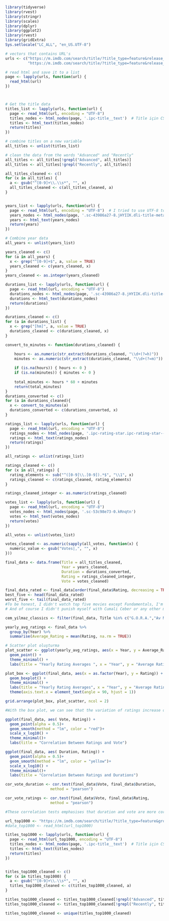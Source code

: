 ```r
library(tidyverse)
library(rvest)
library(stringr)
library(scales)
library(dplyr)
library(ggplot2)
library(rvest)
library(gridExtra)
Sys.setlocale("LC_ALL", "en_US.UTF-8")

# vectors that contains URL's
urls <- c("https://m.imdb.com/search/title/?title_type=feature&release_date=2010-01-01,2023-03-11&num_votes=2500,&country_of_origin=TR&count=250" , 
          "https://m.imdb.com/search/title/?title_type=feature&release_date=,2010-01-01&num_votes=2500,&country_of_origin=TR&count=250")

# read html and save it to a list 
page <- lapply(urls, function(url) {
  read_html(url)
})



# Get the title data
titles_list <- lapply(urls, function(url) {
  page <- read_html(url, encoding = "UTF-8")
  titles_nodes <- html_nodes(page, '.ipc-title__text')  # Title için CSS seçicisi
  titles <- html_text(titles_nodes)
  return(titles)
})

# combine titles on a new variable
all_titles <- unlist(titles_list)

# clean the data from the words "Advanced" and "Recently"
all_titles <- all_titles[!grepl("Advanced", all_titles)]
all_titles <- all_titles[!grepl("Recently", all_titles)]

all_titles_cleaned <- c()
for (x in all_titles) {
  a <- gsub("^[0-9]+\\.\\s*", "", x)
  all_titles_cleaned <- c(all_titles_cleaned, a)
}


years_list <- lapply(urls, function(url) {
  page <- read_html(url, encoding = "UTF-8")  # I tried to use UTF-8 to solve the problem for Turkish characters but I couldn't
  years_nodes <- html_nodes(page, '.sc-43986a27-8.jHYIIK.dli-title-metadata-item')
  years <- html_text(years_nodes)
  return(years)
})

# Combine year data
all_years <- unlist(years_list)

years_cleaned <- c()
for (a in all_years) {
  x <- grep("^[0-9]+$", a, value = TRUE)
  years_cleaned <- c(years_cleaned, x)
}
years_cleaned <- as.integer(years_cleaned)

durations_list <- lapply(urls, function(url) {
  page <- read_html(url, encoding = "UTF-8")  
  durations_nodes <- html_nodes(page, '.sc-43986a27-8.jHYIIK.dli-title-metadata-item')
  durations <- html_text(durations_nodes)
  return(durations)
})

durations_cleaned <- c()
for (a in durations_list) {
  x <- grep("[hm]", a, value = TRUE)
  durations_cleaned <- c(durations_cleaned, x)
}

convert_to_minutes <- function(durations_cleaned) {

    hours <- as.numeric(str_extract(durations_cleaned, "\\d+(?=h)"))
    minutes <- as.numeric(str_extract(durations_cleaned, "\\d+(?=m)"))
    
    if (is.na(hours)) { hours <- 0 }
    if (is.na(minutes)) { minutes <- 0 }
    
    total_minutes <- hours * 60 + minutes
    return(total_minutes)
}
durations_converted <- c()
for (a in durations_cleaned){
  x <- convert_to_minutes(a)
  durations_converted <- c(durations_converted, x)
}

ratings_list <- lapply(urls, function(url) {
  page <- read_html(url, encoding = "UTF-8") 
  ratings_nodes <- html_nodes(page, '.ipc-rating-star.ipc-rating-star--base.ipc-rating-star--imdb.ratingGroup--imdb-rating')
  ratings <- html_text(ratings_nodes)
  return(ratings)
})

all_ratings <- unlist(ratings_list)

ratings_cleaned <- c()
for (x in all_ratings) {
  rating_elements <- sub("^([0-9]\\.[0-9]).*$", "\\1", x)
  ratings_cleaned <- c(ratings_cleaned, rating_elements)
}

ratings_cleaned_integer <- as.numeric(ratings_cleaned)

votes_list <- lapply(urls, function(url) {
  page <- read_html(url, encoding = "UTF-8")  
  votes_nodes <- html_nodes(page, '.sc-53c98e73-0.kRnqtn')  
  votes <- html_text(votes_nodes)
  return(votes)
})

all_votes <- unlist(votes_list)

votes_cleaned <- as.numeric(sapply(all_votes, function(x) {
  numeric_value <- gsub("Votes|,", "", x)
}))

final_data <- data.frame(Title = all_titles_cleaned,
                         Year = years_cleaned,
                         Duration = durations_converted,
                         Rating = ratings_cleaned_integer,
                         Vote = votes_cleaned)

final_data_rated <- final_data[order(final_data$Rating, decreasing = TRUE),]
best_five <- head(final_data_rated)
worst_five <- tail(final_data_rated)
#To be honest, I didn't watch top five movies except Fundamentals, I'm a huge fan of Cem Yılmaz.
# And of course I didn't punish myself with Cumali Ceber or any other movies of worst five

cem_yilmaz_classics <- filter(final_data, Title %in% c("G.O.R.A.","Av Mevsimi"))

yearly_avg_ratings <- final_data %>%
  group_by(Year) %>%
  summarise(Average_Rating = mean(Rating, na.rm = TRUE))

# Scatter plot oluşturma
plot_scatter <- ggplot(yearly_avg_ratings, aes(x = Year, y = Average_Rating)) +
  geom_point() +
  theme_minimal() +
  labs(title = "Yearly Rating Averages ", x = "Year", y = "Average Rating")

plot_box <- ggplot(final_data, aes(x = as.factor(Year), y = Rating)) +
  geom_boxplot() +
  theme_minimal() +
  labs(title = "Yearly Rating Averages", x = "Year", y = "Average Rating") +
  theme(axis.text.x = element_text(angle = 90, hjust = 1))

grid.arrange(plot_box, plot_scatter, ncol = 2)

#With the box plot, we can see that the variation of ratings increase over time. The reason of this might be increased number of movies produced in years, in addition to that; accessibility of movie making is higher and this leads to a high number of poorly-produced or amateurly-produced movies.

ggplot(final_data, aes( Vote, Rating)) +
  geom_point(alpha = 0.5)+
  geom_smooth(method = "lm", color = "red")+
  scale_x_log10() +
  theme_minimal()+
  labs(title = "Correlation Between Ratings and Vote")

ggplot(final_data, aes( Duration, Rating)) +
  geom_point(alpha = 0.5)+
  geom_smooth(method = "lm", color = "yellow")+
  scale_x_log10() +
  theme_minimal()+
  labs(title = "Correlation Between Ratings and Durations")

cor_vote_duration <- cor.test(final_data$Vote, final_data$Duration, 
                    method = "pearson")

cor_vote_ratings <- cor.test(final_data$Vote, final_data$Rating, 
                    method = "pearson")

#These correlation tests emphasises that duration and vote are more correlated than ratings and vote.

url_top1000 <- "https://m.imdb.com/search/title/?title_type=feature&groups=top_1000&country_of_origin=TR"
#data_top1000 <- read_html(url_top1000)

titles_top1000 <- lapply(urls, function(url) {
  page <- read_html(url_top1000, encoding = "UTF-8")
  titles_nodes <- html_nodes(page, '.ipc-title__text')  # Title için CSS seçicisi
  titles <- html_text(titles_nodes)
  return(titles)
})


titles_top1000_cleaned <- c()
for (x in titles_top1000) {
  a <- gsub("^[0-9]+\\.\\s*", "", x)
  titles_top1000_cleaned <- c(titles_top1000_cleaned, a)
}

titles_top1000_cleaned <- titles_top1000_cleaned[!grepl("Advanced", titles_top1000_cleaned)]
titles_top1000_cleaned <- titles_top1000_cleaned[!grepl("Recently", titles_top1000_cleaned)]

titles_top1000_cleaned <- unique(titles_top1000_cleaned)

```
